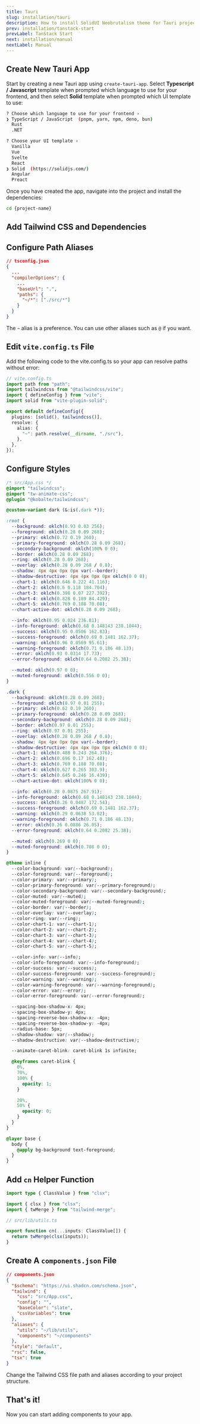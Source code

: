 ```yaml
---
title: Tauri
slug: installation/tauri
description: How to install SolidUI Neobrutalism theme for Tauri project
prev: installation/tanstack-start
prevLabel: TanStack Start
next: installation/manual
nextLabel: Manual
---
```


## Create New Tauri App

Start by creating a new Tauri app using `create-tauri-app`. Select **Typescript / Javascript** template when prompted which language to use for your frontend, and then select **Solid** template when prompted which UI template to use:

<NpmCommand type="create" command="tauri@latest" />

```bash showLineNumbers=false
? Choose which language to use for your frontend ›
❯ TypeScript / JavaScript  (pnpm, yarn, npm, deno, bun)
  Rust
  .NET
```

```bash showLineNumbers=false
? Choose your UI template ›
  Vanilla
  Vue
  Svelte
  React
❯ Solid  (https://solidjs.com/)
  Angular
  Preact
```

Once you have created the app, navigate into the project and install the dependencies:

```bash showLineNumbers=false
cd {project-name}
```

<NpmCommand type="install" command="" />

## Add Tailwind CSS and Dependencies

<NpmCommand
  type="install"
  command="tailwindcss @tailwindcss/vite class-variance-authority clsx tailwind-merge lucide-solid tw-animate-css @kobalte/tailwindcss"
/>

## Configure Path Aliases

```json ins={6-9}
// tsconfig.json
{
  ...
  "compilerOptions": {
    ...
    "baseUrl": ".",
    "paths": {
      "~/*": ["./src/*"]
    }
  }
}
```

The `~` alias is a preference. You can use other aliases such as `@` if you want.

## Edit `vite.config.ts` File

Add the following code to the vite.config.ts so your app can resolve paths without error:

```ts ins={2,3,8-13}
// vite.config.ts
import path from "path";
import tailwindcss from "@tailwindcss/vite";
import { defineConfig } from "vite";
import solid from "vite-plugin-solid";

export default defineConfig({
  plugins: [solid(), tailwindcss()],
  resolve: {
    alias: {
      "~": path.resolve(__dirname, "./src"),
    },
  },
});
```

## Configure Styles

<CollapsibleCode>

```css
/* src/App.css */
@import "tailwindcss";
@import "tw-animate-css";
@plugin "@kobalte/tailwindcss";

@custom-variant dark (&:is(.dark *));

:root {
  --background: oklch(0.93 0.03 256);
  --foreground: oklch(0.28 0.09 268);
  --primary: oklch(0.72 0.19 260);
  --primary-foreground: oklch(0.28 0.09 268);
  --secondary-background: oklch(100% 0 0);
  --border: oklch(0.28 0.09 268);
  --ring: oklch(0.28 0.09 268);
  --overlay: oklch(0.28 0.09 268 / 0.8);
  --shadow: 4px 4px 0px 0px var(--border);
  --shadow-destructive: 4px 4px 0px 0px oklch(0 0 0);
  --chart-1: oklch(0.646 0.222 41.116);
  --chart-2: oklch(0.6 0.118 184.704);
  --chart-3: oklch(0.398 0.07 227.392);
  --chart-4: oklch(0.828 0.189 84.429);
  --chart-5: oklch(0.769 0.188 70.08);
  --chart-active-dot: oklch(0.28 0.09 268);

  --info: oklch(0.95 0.024 236.81);
  --info-foreground: oklch(0.68 0.148143 238.1044);
  --success: oklch(0.95 0.0506 162.83);
  --success-foreground: oklch(0.69 0.1481 162.37);
  --warning: oklch(0.96 0.0569 95.61);
  --warning-foreground: oklch(0.71 0.186 48.13);
  --error: oklch(0.93 0.0314 17.73);
  --error-foreground: oklch(0.64 0.2082 25.38);

  --muted: oklch(0.97 0 0);
  --muted-foreground: oklch(0.556 0 0);
}

.dark {
  --background: oklch(0.28 0.09 268);
  --foreground: oklch(0.97 0.01 255);
  --primary: oklch(0.62 0.19 260);
  --primary-foreground: oklch(0.28 0.09 268);
  --secondary-background: oklch(0.28 0.09 268);
  --border: oklch(0.97 0.01 255);
  --ring: oklch(0.97 0.01 255);
  --overlay: oklch(0.28 0.09 268 / 0.8);
  --shadow: 4px 4px 0px 0px var(--border);
  --shadow-destructive: 4px 4px 0px 0px oklch(0 0 0);
  --chart-1: oklch(0.488 0.243 264.376);
  --chart-2: oklch(0.696 0.17 162.48);
  --chart-3: oklch(0.769 0.188 70.08);
  --chart-4: oklch(0.627 0.265 303.9);
  --chart-5: oklch(0.645 0.246 16.439);
  --chart-active-dot: oklch(100% 0 0);

  --info: oklch(0.28 0.0875 267.91);
  --info-foreground: oklch(0.68 0.148143 238.1044);
  --success: oklch(0.26 0.0487 172.54);
  --success-foreground: oklch(0.69 0.1481 162.37);
  --warning: oklch(0.29 0.0638 53.82);
  --warning-foreground: oklch(0.71 0.186 48.13);
  --error: oklch(0.26 0.0886 26.05);
  --error-foreground: oklch(0.64 0.2082 25.38);

  --muted: oklch(0.269 0 0);
  --muted-foreground: oklch(0.708 0 0);
}

@theme inline {
  --color-background: var(--background);
  --color-foreground: var(--foreground);
  --color-primary: var(--primary);
  --color-primary-foreground: var(--primary-foreground);
  --color-secondary-background: var(--secondary-background);
  --color-muted: var(--muted);
  --color-muted-foreground: var(--muted-foreground);
  --color-border: var(--border);
  --color-overlay: var(--overlay);
  --color-ring: var(--ring);
  --color-chart-1: var(--chart-1);
  --color-chart-2: var(--chart-2);
  --color-chart-3: var(--chart-3);
  --color-chart-4: var(--chart-4);
  --color-chart-5: var(--chart-5);

  --color-info: var(--info);
  --color-info-foreground: var(--info-foreground);
  --color-success: var(--success);
  --color-success-foreground: var(--success-foreground);
  --color-warning: var(--warning);
  --color-warning-foreground: var(--warning-foreground);
  --color-error: var(--error);
  --color-error-foreground: var(--error-foreground);

  --spacing-box-shadow-x: 4px;
  --spacing-box-shadow-y: 4px;
  --spacing-reverse-box-shadow-x: -4px;
  --spacing-reverse-box-shadow-y: -4px;
  --radius-base: 5px;
  --shadow-shadow: var(--shadow);
  --shadow-destructive: var(--shadow-destructive);

  --animate-caret-blink: caret-blink 1s infinite;

  @keyframes caret-blink {
    0%,
    70%,
    100% {
      opacity: 1;
    }

    20%,
    50% {
      opacity: 0;
    }
  }
}

@layer base {
  body {
    @apply bg-background text-foreground;
  }
}
```

</CollapsibleCode>

## Add `cn` Helper Function

```ts
import type { ClassValue } from "clsx";

import { clsx } from "clsx";
import { twMerge } from "tailwind-merge";

// src/lib/utils.ts

export function cn(...inputs: ClassValue[]) {
  return twMerge(clsx(inputs));
}
```

## Create A `components.json` File

```json
// components.json
{
  "$schema": "https://ui.shadcn.com/schema.json",
  "tailwind": {
    "css": "src/App.css",
    "config": "",
    "baseColor": "slate",
    "cssVariables": true
  },
  "aliases": {
    "utils": "~/lib/utils",
    "components": "~/components"
  },
  "style": "default",
  "rsc": false,
  "tsx": true
}
```

Change the Tailwind CSS file path and aliases according to your project structure.

## That's it!

Now you can start adding components to your app.
